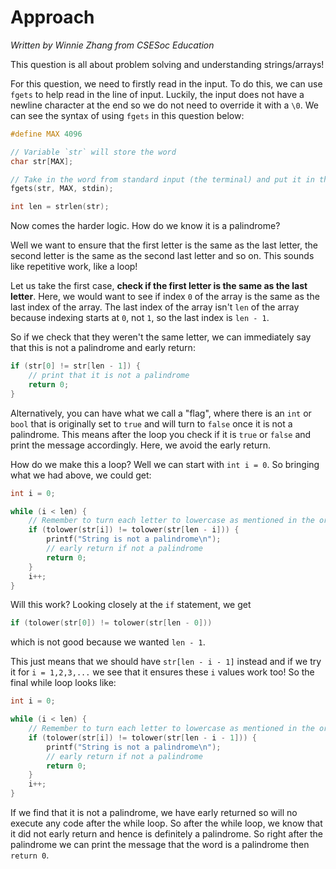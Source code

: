 # Approach

_Written by Winnie Zhang from CSESoc Education_

This question is all about problem solving and understanding strings/arrays!

For this question, we need to firstly read in the input. To do this, we can use `fgets` to help read in the line of input. Luckily, the input does not have a newline character at the end so we do not need to override it with a `\0`. We can see the syntax of using `fgets` in this question below:

```c
#define MAX 4096

// Variable `str` will store the word
char str[MAX];

// Take in the word from standard input (the terminal) and put it in the `str` variable
fgets(str, MAX, stdin);

int len = strlen(str);
```

Now comes the harder logic. How do we know it is a palindrome?

Well we want to ensure that the first letter is the same as the last letter, the second letter is the same as the second last letter and so on. This sounds like repetitive work, like a loop!

Let us take the first case, **check if the first letter is the same as the last letter**. Here, we would want to see if index `0` of the array is the same as the last index of the array. The last index of the array isn't `len` of the array because indexing starts at `0`, not `1`, so the last index is `len - 1`.

So if we check that they weren't the same letter, we can immediately say that this is not a palindrome and early return:

```c
if (str[0] != str[len - 1]) {
    // print that it is not a palindrome
    return 0;
}
```

Alternatively, you can have what we call a "flag", where there is an `int` or `bool` that is originally set to `true` and will turn to `false` once it is not a palindrome. This means after the loop you check if it is `true` or `false` and print the message accordingly. Here, we avoid the early return.

How do we make this a loop? Well we can start with `int i = 0`. So bringing what we had above, we could get:

```c
int i = 0;

while (i < len) {
    // Remember to turn each letter to lowercase as mentioned in the original problem
    if (tolower(str[i]) != tolower(str[len - i])) {
        printf("String is not a palindrome\n");
        // early return if not a palindrome
        return 0;
    }
    i++;
}
```

Will this work? Looking closely at the `if` statement, we get
```c
if (tolower(str[0]) != tolower(str[len - 0]))
```
which is not good because we wanted `len - 1`.

This just means that we should have `str[len - i - 1]` instead and if we try it for `i = 1,2,3,...` we see that it ensures these `i` values work too! So the final while loop looks like:

```c
int i = 0;

while (i < len) {
    // Remember to turn each letter to lowercase as mentioned in the original problem
    if (tolower(str[i]) != tolower(str[len - i - 1])) {
        printf("String is not a palindrome\n");
        // early return if not a palindrome
        return 0;
    }
    i++;
}
```

If we find that it is not a palindrome, we have early returned so will no execute any code after the while loop. So after the while loop, we know that it did not early return and hence is definitely a palindrome. So right after the palindrome we can print the message that the word is a palindrome then `return 0`.
